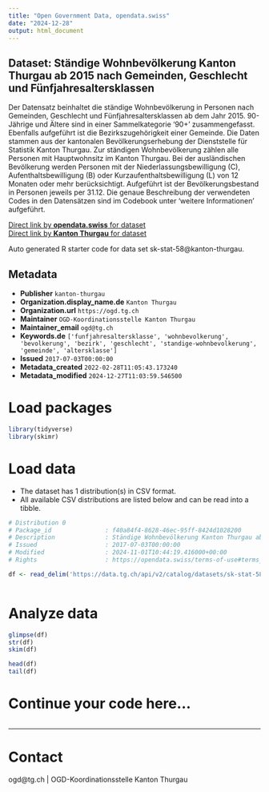 ```yaml
---
title: "Open Government Data, opendata.swiss"
date: "2024-12-28"
output: html_document
---
```


## Dataset: Ständige Wohnbevölkerung Kanton Thurgau ab 2015 nach Gemeinden, Geschlecht und Fünfjahresaltersklassen

Der Datensatz beinhaltet die ständige Wohnbevölkerung in Personen nach Gemeinden, Geschlecht und Fünfjahresaltersklassen ab dem Jahr 2015. 90-Jährige und Ältere sind in einer Sammelkategorie '90+' zusammengefasst. Ebenfalls aufgeführt ist die Bezirkszugehörigkeit einer Gemeinde.
Die Daten stammen aus der kantonalen Bevölkerungserhebung der Dienststelle für Statistik Kanton Thurgau. Zur ständigen Wohnbevölkerung zählen alle Personen mit Hauptwohnsitz im Kanton Thurgau. Bei der ausländischen Bevölkerung werden Personen mit der Niederlassungsbewilligung (C), Aufenthaltsbewilligung (B) oder Kurzaufenthaltsbewilligung (L) von 12 Monaten oder mehr berücksichtigt. Aufgeführt ist der Bevölkerungsbestand in Personen jeweils per 31.12. Die genaue Beschreibung der verwendeten Codes in den Datensätzen sind im Codebook unter 'weitere Informationen' aufgeführt.

[Direct link by **opendata.swiss** for dataset](https://opendata.swiss/de/dataset/standige-wohnbevolkerung-kanton-thurgau-ab-2015-nach-gemeinden-geschlecht-und-funfjahresaltersk)<br>
[Direct link by **Kanton Thurgau** for dataset](https://data.tg.ch/explore/dataset/sk-stat-58/)

Auto generated R starter code for data set sk-stat-58@kanton-thurgau.

## Metadata

- **Publisher** `kanton-thurgau`
- **Organization.display_name.de** `Kanton Thurgau`
- **Organization.url** `https://ogd.tg.ch`
- **Maintainer** `OGD-Koordinationsstelle Kanton Thurgau`
- **Maintainer_email** `ogd@tg.ch`
- **Keywords.de** `['funfjahresaltersklasse', 'wohnbevolkerung', 'bevolkerung', 'bezirk', 'geschlecht', 'standige-wohnbevolkerung', 'gemeinde', 'altersklasse']`
- **Issued** `2017-07-03T00:00:00`
- **Metadata_created** `2022-02-28T11:05:43.173240`
- **Metadata_modified** `2024-12-27T11:03:59.546500`


# Load packages

```r

library(tidyverse)
library(skimr)

```

# Load data

-   The dataset has 1 distribution(s) in CSV format.
-   All available CSV distributions are listed below and can be read into a tibble.

```r

# Distribution 0
# Package_id               : f40a84f4-8628-46ec-95ff-8424d1028200
# Description              : Ständige Wohnbevölkerung Kanton Thurgau ab 2015 nach Gemeinden, Geschlecht und Fünfjahresaltersklassen (csv)
# Issued                   : 2017-07-03T00:00:00
# Modified                 : 2024-11-01T10:44:19.416000+00:00
# Rights                   : https://opendata.swiss/terms-of-use#terms_by

df <- read_delim('https://data.tg.ch/api/v2/catalog/datasets/sk-stat-58/exports/csv?use_labels=true')



```

# Analyze data

```r

glimpse(df)
str(df)
skim(df)

head(df)
tail(df)

```

# Continue your code here...

```r

```

------------------------------------------------------------------------

# Contact

ogd@tg.ch | OGD-Koordinationsstelle Kanton Thurgau
